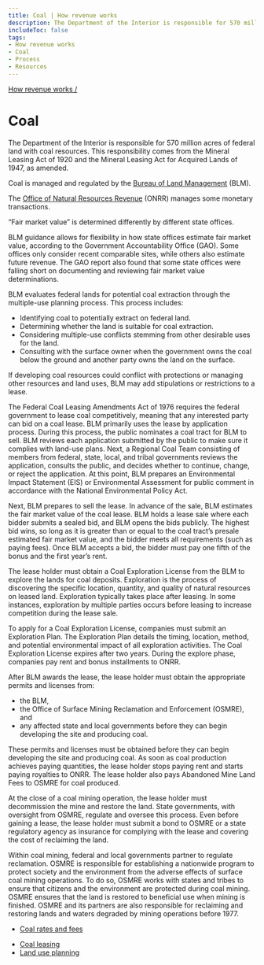 ```yaml
---
title: Coal | How revenue works
description: The Department of the Interior is responsible for 570 million acres of federal land with coal resources. This responsibility comes from the Mineral Leasing Act of 1920 and the Mineral Leasing Act for Acquired Lands of 1947, as amended.
includeToc: false
tags:
- How revenue works
- Coal
- Process
- Resources
---
```


<Box bgcolor='primary.main'>
<Container maxWidth="lg">
<Grid container alignItems='center'>
<Grid item xs={12} sm={8}>
<Box p={3} pl={0}>

[How revenue works /](/how-revenue-works/)


# Coal

The Department of the Interior is responsible for 570 million acres of federal land with coal resources. This responsibility comes from the Mineral Leasing Act of 1920 and the Mineral Leasing Act for Acquired Lands of 1947, as amended.

</Box>
</Grid>
<Grid container xs={12} sm={4} >
<Box p={3} border={4} borderTop={0} borderBottom={0} borderColor='white'>
<Grid container xs={12}>
<Grid item xs={8}>

Coal is managed and regulated by the [Bureau of Land Management](https://www.blm.gov/) (BLM).

</Grid>
<Grid item xs={4}>
<Box p={4}><BlmLogoImg></BlmLogoImg></Box>
</Grid>
<Grid item xs={8}>

The [Office of Natural Resources Revenue](http://www.onrr.gov/) (ONRR) manages some monetary transactions.

</Grid>
<Grid item xs={4}>
<Box p={4}><OnrrLogoImg></OnrrLogoImg></Box>
</Grid>
</Grid>
</Box>
</Grid>
</Grid>

</Container>
</Box>

<CoalBackground>

<Grid container spacing={2} alignItems='flex-start'>
<Grid item xs={12} sm={4}>
<Box p={9} m={9}  display={{ xs: 'none', sm: 'block' }}/>
<Box p={8} display={{ xs: 'block', sm: 'none' }}/>
<DidYouKnowCard>

“Fair market value” is determined differently by different state offices.

<CollapsibleContent>

BLM guidance allows for flexibility in how state offices estimate fair market value, according to the Government Accountability Office (GAO). Some offices only consider recent comparable sites, while others also estimate future revenue. The GAO report also found that some state offices were falling short on documenting and reviewing fair market value determinations.

</CollapsibleContent>
</DidYouKnowCard>
</Grid>

<Grid item xs={12} sm={1}>
</Grid>
<Grid item xs={12} sm={7}>
<Box mt={5}>
<ProcessCard step={1} name={'Plan'}>

BLM evaluates federal lands for potential coal extraction through the multiple-use planning process. This process includes:

- Identifying coal to potentially extract on federal land.
- Determining whether the land is suitable for coal extraction.
- Considering multiple-use conflicts stemming from other desirable uses for the land.
- Consulting with the surface owner when the government owns the coal below the ground and another party owns the land on the surface.

If developing coal resources could conflict with protections or managing other resources and land uses, BLM may add stipulations or restrictions to a lease.

</ProcessCard>
<ProcessCard step={2} name={'Lease'}>

The Federal Coal Leasing Amendments Act of 1976 requires the federal government to lease coal competitively, meaning that any interested party can bid on a coal lease. BLM primarily uses the lease by application process. During this process, the public nominates a coal tract for BLM to sell. BLM reviews each application submitted by the public to make sure it complies with land-use plans. Next, a Regional Coal Team consisting of members from federal, state, local, and tribal governments reviews the application, consults the public, and decides whether to continue, change, or reject the application. At this point, BLM prepares an <GlossaryTerm>Environmental Impact Statement (EIS)</GlossaryTerm> or Environmental Assessment for public comment in accordance with the National Environmental Policy Act.
<br />

Next, BLM prepares to sell the lease. In advance of the sale, BLM estimates the <GlossaryTerm>fair market value</GlossaryTerm> of the coal lease. BLM holds a lease sale where each bidder submits a sealed bid, and BLM opens the bids publicly. The highest bid wins, so long as it is greater than or equal to the coal tract’s presale estimated fair market value, and the bidder meets all requirements (such as paying fees). Once BLM accepts a bid, the bidder must pay one fifth of the <GlossaryTerm>bonus</GlossaryTerm> and the first year’s rent.

</ProcessCard>
<ProcessCard step={3} name={'Explore'}>

The lease holder must obtain a Coal Exploration License from the BLM to explore the lands for coal deposits. Exploration is the process of discovering the specific location, quantity, and quality of natural resources on leased land. Exploration typically takes place after leasing. In some instances, exploration by multiple parties occurs before leasing to increase competition during the lease sale.
<br />

To apply for a Coal Exploration License, companies must submit an Exploration Plan. The Exploration Plan details the timing, location, method, and potential environmental impact of all exploration activities. The Coal Exploration License expires after two years. During the explore phase, companies pay <GlossaryTerm>rent</GlossaryTerm> and bonus installments to ONRR.

</ProcessCard>
<ProcessCard step={4} name={'Develop'}>

After BLM awards the lease, the lease holder must obtain the appropriate permits and licenses from:

- the BLM,
- the Office of Surface Mining Reclamation and Enforcement (OSMRE), and 
- any affected state and local governments before they can begin developing the site and producing coal. 

These permits and licenses must be obtained before they can begin developing the site and producing coal. As soon as coal production achieves <GlossaryTerm>paying quantities</GlossaryTerm>, the lease holder stops paying rent and starts paying royalties to ONRR. The lease holder also pays <GlossaryTerm>Abandoned Mine Land Fees</GlossaryTerm> to OSMRE for coal produced.

</ProcessCard>
<ProcessCard step={5} name={'Decommission and reclaim'}>

At the close of a coal mining operation, the lease holder must decommission the mine and restore the land. State governments, with oversight from OSMRE, regulate and oversee this process. Even before gaining a lease, the lease holder must submit a bond to OSMRE or a state regulatory agency as insurance for complying with the lease and covering the cost of <GlossaryTerm>reclaiming</GlossaryTerm> the land.
<br />

Within coal mining, federal and local governments partner to regulate reclamation. OSMRE is responsible for establishing a nationwide program to protect society and the environment from the adverse effects of surface coal mining operations. To do so, OSMRE works with states and tribes to ensure that citizens and the environment are protected during coal mining. OSMRE ensures that the land is restored to beneficial use when mining is finished. OSMRE and its partners are also responsible for reclaiming and restoring lands and waters degraded by mining operations before 1977.

</ProcessCard>
<ProcessCard name={'Rates and fees'} defaultExpanded={true}>

- [Coal rates and fees](/how-revenue-works/revenues/#Coal)

</ProcessCard>
<ProcessCard name={'Learn more'} defaultExpanded={true}>

- [Coal leasing](https://www.blm.gov/programs/energy-and-minerals/coal)
- [Land use planning](https://www.blm.gov/programs/energy-and-minerals/coal/land-use-planning)

</ProcessCard>
</Box>
</Grid>
</Grid>
</CoalBackground>

